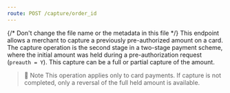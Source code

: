 ```yaml
---
route: POST /capture/order_id
---
```





{/* Don't change the file name or the metadata in this file */}
This endpoint allows a merchant to capture a previously pre-authorized amount on a card. The capture operation is the second stage in a two-stage payment scheme, where the initial amount was held during a pre-authorization request (`preauth = Y`). This capture can be a full or partial capture of the amount.

> 📘 Note
> This operation applies only to card payments. If capture is not completed, only a reversal of the full held amount is available.

